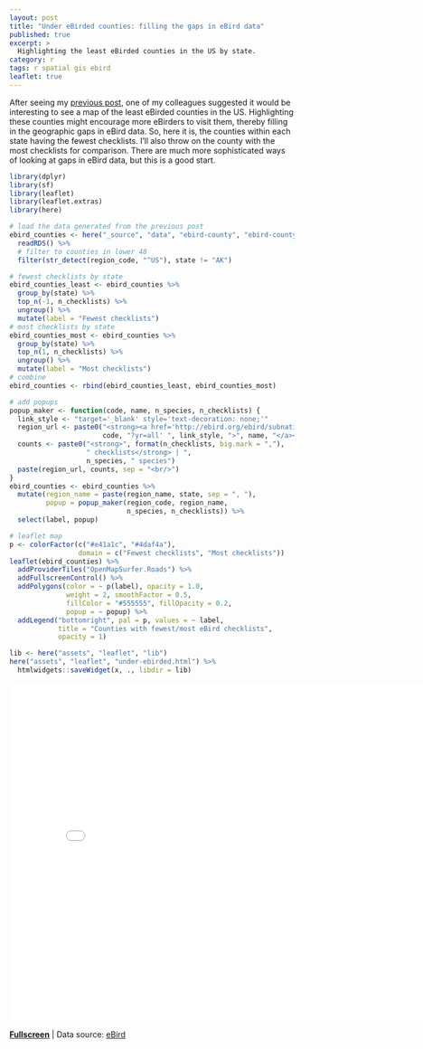 ```yaml
---
layout: post
title: "Under eBirded counties: filling the gaps in eBird data"
published: true
excerpt: >
  Highlighting the least eBirded counties in the US by state.
category: r
tags: r spatial gis ebird
leaflet: true
---
```


After seeing my [previous post](/r/ebird-count/), one of my colleagues suggested it would be interesting to see a map of the least eBirded counties in the US. Highlighting these counties might encourage more eBirders to visit them, thereby filling in the geographic gaps in eBird data. So, here it is, the counties within each state having the fewest checklists. I'll also throw on the county with the most checklists for comparison. There are much more sophisticated ways of looking at gaps in eBird data, but this is a good start.

```r
library(dplyr)
library(sf)
library(leaflet)
library(leaflet.extras)
library(here)

# load the data generated from the previous post
ebird_counties <- here("_source", "data", "ebird-county", "ebird-county_sf.rds") %>% 
  readRDS() %>% 
  # filter to counties in lower 48
  filter(str_detect(region_code, "^US"), state != "AK")

# fewest checklists by state
ebird_counties_least <- ebird_counties %>% 
  group_by(state) %>% 
  top_n(-1, n_checklists) %>% 
  ungroup() %>% 
  mutate(label = "Fewest checklists")
# most checklists by state
ebird_counties_most <- ebird_counties %>% 
  group_by(state) %>% 
  top_n(1, n_checklists) %>% 
  ungroup() %>% 
  mutate(label = "Most checklists")
# combine
ebird_counties <- rbind(ebird_counties_least, ebird_counties_most)

# add popups
popup_maker <- function(code, name, n_species, n_checklists) {
  link_style <- "target='_blank' style='text-decoration: none;'"
  region_url <- paste0("<strong><a href='http://ebird.org/ebird/subnational2/",
                       code, "?yr=all' ", link_style, ">", name, "</a></strong>")
  counts <- paste0("<strong>", format(n_checklists, big.mark = ","), 
                   " checklists</strong> | ", 
                   n_species, " species")
  paste(region_url, counts, sep = "<br/>")
}
ebird_counties <- ebird_counties %>% 
  mutate(region_name = paste(region_name, state, sep = ", "),
         popup = popup_maker(region_code, region_name, 
                             n_species, n_checklists)) %>% 
  select(label, popup)

# leaflet map
p <- colorFactor(c("#e41a1c", "#4daf4a"), 
                 domain = c("Fewest checklists", "Most checklists"))
leaflet(ebird_counties) %>%
  addProviderTiles("OpenMapSurfer.Roads") %>% 
  addFullscreenControl() %>% 
  addPolygons(color = ~ p(label), opacity = 1.0,
              weight = 2, smoothFactor = 0.5,
              fillColor = "#555555", fillOpacity = 0.2,
              popup = ~ popup) %>% 
  addLegend("bottomright", pal = p, values = ~ label,
            title = "Counties with fewest/most eBird checklists",
            opacity = 1)
```

```r
lib <- here("assets", "leaflet", "lib")
here("assets", "leaflet", "under-ebirded.html") %>% 
  htmlwidgets::saveWidget(x, ., libdir = lib)
```

<iframe src="/assets/leaflet/under-ebirded.html" style="border: none; width: 800px; height: 600px"></iframe>
<a href="/assets/leaflet/under-ebirded.html" target="_blank"><strong>Fullscreen</strong></a> | Data source: [eBird](http://ebird.org/)